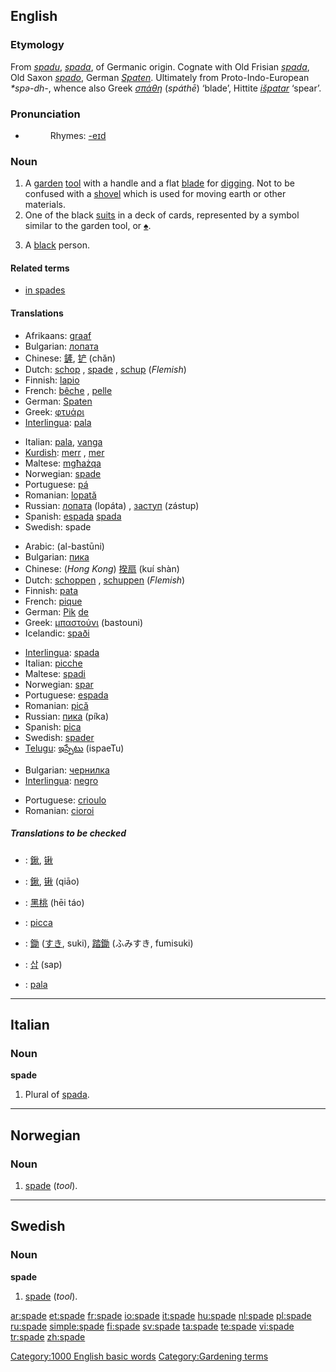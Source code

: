 ==English==

===Etymology===
From {{OE.}} ''[[spadu]]'', ''[[spada]]'', of Germanic origin. Cognate with Old Frisian ''[[spada]]'', Old Saxon ''[[spado]]'', German ''[[Spaten]]''. Ultimately from Proto-Indo-European ''*spə-dh-'', whence also Greek ''[[σπάθη]]'' (''spáthē'') ‘blade’, Hittite ''[[išpatar]]'' ‘spear’.

===Pronunciation===
*{{audio|en-us-spade.ogg|Audio (US)}}
*:Rhymes: [[Rhymes:English:-eɪd|-eɪd]]

===Noun===
{{en-noun}}

# A [[garden]] [[tool]] with a handle and a flat [[blade]] for [[dig]]ging. Not to be confused with a [[shovel]] which is used for moving earth or other materials.
# One of the black [[suit]]s in a deck of cards, represented by a symbol similar to the garden tool, or [[♠]].
# {{offensive}} A [[black]] person.

====Related terms====
*[[in spades]]

====Translations====
{{trans-top|a garden tool with a handle and a flat blade for digging}}
*Afrikaans: [[graaf]]
*Bulgarian: [[лопата]] {{f}}
*Chinese: [[鏟]], [[铲]] (chǎn)
*Dutch: [[schop]] {{f}}, [[#Dutch|spade]] {{f}}, [[schup]] {{f}} (''Flemish'')
*Finnish: [[lapio]]
*French: [[bêche]] {{f}}, [[pelle]] {{f}}
*German: [[Spaten]]
*Greek: [[φτυάρι]] {{n}}
*[[Interlingua]]: [[pala]]
{{trans-mid}}
*Italian: [[pala]], [[vanga]] {{f}}
*[[Kurdish]]: [[merr]] {{f}}, [[mer]] {{f}}
*Maltese: [[mgħażqa]] {{f}}
*Norwegian: [[#Norwegian|spade]] {{m}}
*Portuguese: [[pá]] {{f}}
*Romanian: [[lopată]] {{f}}
*Russian: [[лопата]] (lopáta) {{f}}, [[заступ]] (zástup) {{m}}
*Spanish: [[espada]] {{f}} [[spada]] {{f}}
*Swedish: spade {{c}}
{{trans-bottom}}

{{trans-top|one of the black suits in a deck of cards}}
*Arabic: {{Arab|[[البستوني]]}} (al-bastūni) {{m}}
*Bulgarian: [[пика]] {{f}}
*Chinese: (''Hong Kong'') [[揆扇]] (kuí shàn)
*Dutch: [[schoppen]] {{p}}, [[schuppen]] {{p}} (''Flemish'')
*Finnish: [[pata]]
*French: [[pique]] {{f}}
*German: [[Pik]] [[:de:Pik|de]]
*Greek: [[μπαστούνι]] (bastouni) {{n}}
*Icelandic: [[spaði]] {{m}}
{{trans-mid}}
*[[Interlingua]]: [[spada]]
*Italian: [[picche]]
*Maltese: [[spadi]]
*Norwegian: [[spar]] {{m}}
*Portuguese: [[espada]] {{f}}
*Romanian: [[pică]] {{f}}
*Russian: [[пика]] (píka) {{f}}
*Spanish: [[pica]] {{f}}
*Swedish: [[spader]] {{c}}
*[[Telugu]]: [[ఇస్పేటు]] (ispaeTu)
{{trans-bottom}}

{{trans-top|a black person}}
*Bulgarian: [[чернилка]]
*[[Interlingua]]: [[negro]]
{{trans-mid}}
*Portuguese: [[crioulo]] {{m}}
*Romanian: [[cioroi]] {{m}}
{{trans-bottom}}

=====Translations to be checked=====
{{checktrans}}

*{{ttbc|Chinese Characters}}: [[鍬]], [[锹]]
*{{ttbc|Chinese}}: [[鍬]], [[锹]] (qiāo)
*{{ttbc|Chinese}}: [[黑桃]] (hēi táo)
*{{ttbc|Interlingua}}: [[picca]]
*{{ttbc|Japanese}}: [[鋤]] ([[すき]], suki), [[踏鋤]] (ふみすき, fumisuki)
*{{ttbc|Korean}}: [[삽]] (sap)
*{{ttbc|Spanish}}: [[pala]] {{f}}

[[Category:1000 English basic words]]

----

==Italian==

===Noun===
'''spade''' {{f}}

# Plural of [[spada]].

----

==Norwegian==

===Noun===
{{no-noun-m1|spad}}

# [[#English|spade]] (''tool'').

----

==Swedish==

===Noun===
'''spade''' {{c}}
{{sv-noun-reg-ar|2=spad}}

# [[#English|spade]] (''tool'').

[[Category:Gardening terms]]

[[ar:spade]]
[[et:spade]]
[[fr:spade]]
[[io:spade]]
[[it:spade]]
[[hu:spade]]
[[nl:spade]]
[[pl:spade]]
[[ru:spade]]
[[simple:spade]]
[[fi:spade]]
[[sv:spade]]
[[ta:spade]]
[[te:spade]]
[[vi:spade]]
[[tr:spade]]
[[zh:spade]]